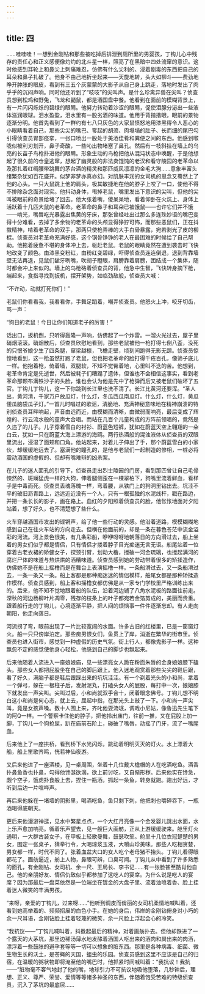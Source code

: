 ```yaml
---
---
---
```

title: 四
---




……哇哇哇！一想到金刚钻和那些被吃掉后排泄到厕所里的男婴孩，丁钩儿心中残存的责任心和正义感便像灼灼的北斗星一样，照亮了在黑暗中四处流窜的意识。这时他感到耳轮上和鼻尖上刺痛难忍，仿佛有什么尖利的、浸着剧毒的东西把自己的耳朵和鼻子扎破了。他身不由己地折坐起来——天旋地转，头大如柳斗——费劲地睁开肿胀的眼皮，看到有三五个灰蒙蒙的大影子从自己身上跳走，落地时发出了肉乎乎的沉闷声响。同时他还听到了“吱吱”的尖叫声。是什么珍禽异兽在尖叫？侦查员想到松鸡和野兔，飞龙和鼯鼠，都是酒国盘中餐。他看到在面前的模糊背景上，有一片闪闪烁烁的碧绿的眼睛。他努力转动着沙涩的眼睛，促使泪腺分泌出一些液体滋润眼球。泪水盈盈，泪水里有一股劣酒的味道。他用手背揩揩眼，眼前的景物逐渐分明。他首先看到了一群约有七八只灰色的大家鼠愤怒地用漆黑得令人恶心的小眼睛看着自己，那些尖尖的嘴巴、奓起的胡须、肉塌塌的肚子、长而细的尾巴勾引得侦查员胃部痉挛，一张口喷出一股处于美酒佳肴和粪便之间的东西。他感到喉咙似被利刃划开，鼻子奇酸，一些吣出物堵塞了鼻孔。然后有一枝斜挂在墙上的乌亮的长苗子鸟枪扑进他的眼睛。形象生动的鸟枪把他从混沌状态中唤醒，于是他想起了很久前的仓皇逃窜，想起了幽灵般的非法卖馄饨的老汉和看守陵园的老革命以及那扎着红绸腰带跳舞的茅台酒的精灵和那匹威风凛凛的金毛大狗……意象丰富头绪繁杂犹如百花盛开。似梦非梦亦真亦幻。对肌肤丰润的女司机的思念又蓦然上了他的心头。一只大鼠跳上他的肩头，极其敏捷地在他的脖子上咬了一口，使他不得不排除杂念面对现实。他抖动身体，甩掉老鼠，嘴里发出下意识的尖叫，但他的尖叫被眼前的奇景给堵了回去。他大张着嘴，傻呆呆地，看着仰卧在火炕上、身体上活跃着十几匹大鼠的老革命。老革命的鼻子和耳朵已被饿鼠——也许它们并不饿——啃光，嘴唇吃光暴露出焦黄的牙床，那张曾经吐出过那么多连珠妙语的嘴巴变得十分难看，去掉了多余物的老革命的头颅显得狰狞可怖，而那些恶鼠们，正在抖擞精神，啃着老革命的双手，那两只使枪弄棒的大手白骨暴露，宛若剥光了皮的柳棍。侦查员对老革命充满好感，这个钢骨铮铮的老人在最困难的时候给了自己帮助。他拖着疲惫不堪的身体冲上去，驱赶老鼠。老鼠的眼睛竟然在遭到袭击时飞快地改变了颜色。由漆黑变粉红，由粉红变碧绿，吓得侦查员连连倒退，退到背靠墙壁无法再退，见鼠们龇牙咧嘴，吹胡子瞪眼，肩膀靠着肩膀，团结成一个集体，随时都会冲上来似的。墙上的鸟枪硌着侦查员的背，他急中生智，飞快转身摘下枪，端起来，食指寻找到扳机，摆开架势，如临劲敌般，侦查员大喊：

“不许动，动就打死你们！”

老鼠们你看看我，我看看你，手舞足蹈着，嘲弄侦查员。他怒火上冲，咬牙切齿，骂一声：

“狗日的老鼠！今日让你们知道老子的厉害！”

话出口，扳机倒，只听得轰隆一声响，仿佛起了一个炸雷。一溜火光过去，屋子里硝烟滚滚。硝烟散后，侦查员欣慰地看到，那些老鼠被他一枪打得七倒八歪，没死的只恨爷娘少生了四条腿，窜梁越檩，飞檐走壁，顷刻间跑得无影无踪。侦查员惊惶地看到，这一枪虽然打跑了老鼠，但也把老革命的脸打得千疮百孔，像筛子底儿一样。他抱着枪，倚着墙，双腿软，不知不觉臀着地，心里叫不迭的苦。他想到，老革命肯定是先逝世，然后被耗子们糟蹋了遗体，但谁也不会相信这事实，看到老革命那颗布满铁沙子的头脸，谁也会认为他是先中了枪弹而后又被老鼠们破坏了五官。丁钩儿丁钩儿，这一下你跳到长江里也洗不清了。长江比黄河还要浑。“圣人出，黄河清，千家万户放瓜灯，什么灯，冬瓜西瓜南瓜灯。什么灯，什么灯，黄瓜倭瓜脑袋瓜子灯。”一首儿时唱过的歌谣，清脆地、充满神秘意味地在精神崩溃的特别侦查员耳畔响起，声音由远而近，由模糊而清晰，由微弱而响亮，最后变成了辉煌的、行云流水般的童声大合唱。而站在几百个儿童构成的方阵前领唱的，竟然是久违了的儿子。儿子穿着雪白的衬衫、蔚蓝色短裤，犹如在蔚蓝天空上翱翔的一朵白云，犹如一只在蔚蓝大海上漂游的海鸥。两行热酒般的混浊液体从侦查员的双眼里流出，浸湿了面颊和口角。他站起来，对着儿子伸出了手，那个蔚蓝雪白的小家伙，却缓缓地远去了。塞满他的瞳孔的，是他与老鼠们一起制造的惨相，一桩必将震动酒国的虚假的、但却有嘴难辩的凶杀案。

在儿子的迷人面孔的引导下，侦查员走出烈士陵园的门房，看到那匹曾让自己毛骨悚然的、斑斓猛虎一样的大狗，伸着腿侧歪在一棵翠柏下，狗嘴里流着鲜血，看样子是中毒而死。侦查员丢魂落魄一样，弯着腰，从铁门上的狗洞里钻出去。坑洼不平的破旧沥青路上，远远近近没有一个人，只有一根孤独的水泥线杆，戳在路边，并把一条长长的影子，画在路上。血红的夕阳照着侦查员的脸，他怅怅地面对夕阳站着，想了好久，也不清楚想了些什么。

火车穿越酒国市发出的铿锵声，给了他一些行动的灵感。他沿着道路，模模糊糊地感到自己在往火车站的方向走去。但横在他面前的，却是一条在暮色苍茫中流金溢彩的河流。河上景色很美，有几条彩船，咿咿呀呀地朝落日的方向滑过去，船上坐着的男女们似乎都是情侣，只有情侣才搂着脖子目光痴迷无言无语。船尾站着一位穿着古老衣裙的矫健女子，探颈引臂，划动大橹，搅破一河金琉璃，也搅起满河的腐烂尸体的味道与热烘烘的酒糟味道。侦查员感到她的劳动带着很多的矫揉造作，仿佛她不是在船上摇橹而是在舞台上表演摇橹一样。一条船滑过去，又一条船滑过去，一条一条又一条。船上客都是那种痴迷迷的情侣模样，船尾女都是那种矫揉造作模样。侦查员感到，船上客和摇橹女都仿佛是从一家专门学校里严格训练出来的。后来，他不知不觉地跟着船的队伍，沿着河边铺了八角水泥板的路面往前走。深秋的河边杨柳叶片凋零，残存的枝条上的叶子都宛若金箔剪成的，美丽而贵重。跟着船行走的丁钩儿，心境逐渐平静，把人间的烦恼事一件件逐渐忘却。有人走向朝阳，他走向落日。

河流拐了弯，眼前出现了一片比较宽阔的水面。许多古旧的红楼里，已是一窗窗灯火。船一只只傍岸泊定。那些痴男恨女们，鱼贯上了岸，消逝在繁华的街市里。侦查员也进入街市，感觉到一种虚假的历史气氛。街上行人，都像鬼影子一样。这种飘忽不定的感觉使他身心轻松，他感到自己的脚步也飘起来。

后来他随着人流进入一座娘娘庙，见一些漂亮女人跪在粉面朱唇的金身娘娘膝下磕头。那些女人都把屁股坐在自己的脚后跟上。他入迷地观赏着那些尖尖的鞋后跟，看了好久，满脑子都是鞋后跟踩出来的坑坑洼洼。有一个剃着光头的小和尚，拿着一个弹弓，躲在一根柱子后，发射泥丸，打磕头女人的屁股，每打中一次，娘娘膝下就发出一声尖叫。尖叫过后，小和尚就双手合十，闭着眼念佛号。丁钩儿想不明白这小和尚是何心态，就上去，屈起中指，在那光头上敲了一下。小和尚一声尖叫，竟是女孩声嗓。数十人围上来，齐叱他耍流氓，调戏小尼姑，像鲁迅先生笔下的阿Q一样。一个警察卡住他的脖子，把他拎出庙门，往前一推，又在屁股上加一脚，丁钩儿一个狗抢屎，趴在庙前石阶上，碰破了嘴唇，动摇了门牙，流了一嘴腥血。

后来他上了一座拱桥，看到桥下水光闪烁，跳动着明明灭灭的灯火。水上漂着大船，船上笙歌齐鸣，恍若神仙夜游。

又后来他进了一座酒楼，见一桌周围，坐着十几位戴大檐帽的人在吃酒吃鱼。酒香扑鼻鱼香也扑鼻，勾得他馋涎欲滴，欲上前讨吃，又自惭形秽。后来他实在馋急，觑个空子，饿虎扑食般上去，捏住一瓶酒，抓起一条鱼，转身就跑。跑出好远，才听到后边一片喧哗声。

再后来他躲在一堵墙的阴影里，喝酒吃鱼，鱼只剩下刺，他把刺也嚼碎吞下，一瓶酒喝得底朝天。

更后来他漫游神逛，见水中繁星点点，一个大红月亮像一个金发婴儿跳出水面，水上乐声愈加响亮。循着乐声望去，见一艘巨大画舫，正从上游缓缓驶来。舱里灯火通明，一大群古装女子，在甲板上轻歌曼舞，鼓瑟吹笙。舱里十几位衣冠楚楚的男女，围定一张桌子，猜拳行令，大喝琼浆玉液，大嚼山珍美味。那些人吃相贪婪，男女都一样，时代不同了。张着血盆大口的女人吃个老母猪不抬头。丁钩儿看得眼都花了。画舫逼近，舫上人物，鼻眼可辨，口臭可闻。丁钩儿从中看到了许多熟悉的面孔，有金刚钻、女司机、余一尺、王局长、李书记……有一张脸甚至酷肖他自己。他的亲朋好友、情侣仇敌似乎都参加了这吃人的宴席。为什么说是吃人的宴席？因为那最后一盘菜依然是一位端坐在镀金的大盘子里、流着油喷着香、脸上挂着迷人微笑的丰满男孩。

“来呀，亲爱的丁钩儿，过来呀……”他听到调皮而俏丽的女司机柔情地喊叫着，还看到她高举着的、频频招展的白色小手。在她的身后，伟岸的金刚钻俯身对小巧的余一尺耳语，金刚钻脸上挂着轻蔑的微笑，余一尺脸上浮起会心的冷笑。

“我抗议——”丁钩儿喊叫着，抖擞起最后的精神，对着画舫扑去。但他却跌进了一个露天的大茅坑，那里边稀汤薄水地发酵着酒国人呕出来的酒肉和屙出来的肉酒，漂浮着一些鼓胀的避孕套等等一切可以想象的脏东西。那里是各种病毒、细菌、微生物生长的沃土，是苍蝇的天国，蛆虫的乐园。侦查员感到这里不应该是自己的归宿，在温暖的粥状物即将淹至他的嘴巴时，他抓紧时间喊叫着：“我抗议！我抗——”脏物毫不客气地封了他的嘴，地球引力不可抗议地吸他堕落，几秒钟后，理想、正义、尊严、荣誉、爱情等等诸多神圣的东西，伴随着饱受苦难的特级侦查员，沉入了茅坑的最底层……